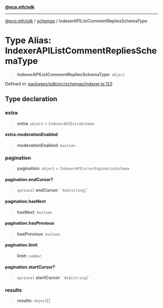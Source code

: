 [**@ecp.eth/sdk**](/sdk-reference/index.mdx)

***

[@ecp.eth/sdk](/sdk-reference/index.mdx) / [schemas](/sdk-reference/schemas/index.mdx) / IndexerAPIListCommentRepliesSchemaType

# Type Alias: IndexerAPIListCommentRepliesSchemaType

> **IndexerAPIListCommentRepliesSchemaType**: `object`

Defined in: [packages/sdk/src/schemas/indexer.ts:123](https://github.com/ecp-eth/comments-monorepo/blob/main/packages/sdk/src/schemas/indexer.ts#L123)

## Type declaration

### extra

> **extra**: `object` = `IndexerAPIExtraSchema`

#### extra.moderationEnabled

> **moderationEnabled**: `boolean`

### pagination

> **pagination**: `object` = `IndexerAPICursorPaginationSchema`

#### pagination.endCursor?

> `optional` **endCursor**: `` `0x${string}` ``

#### pagination.hasNext

> **hasNext**: `boolean`

#### pagination.hasPrevious

> **hasPrevious**: `boolean`

#### pagination.limit

> **limit**: `number`

#### pagination.startCursor?

> `optional` **startCursor**: `` `0x${string}` ``

### results

> **results**: `object`[]
